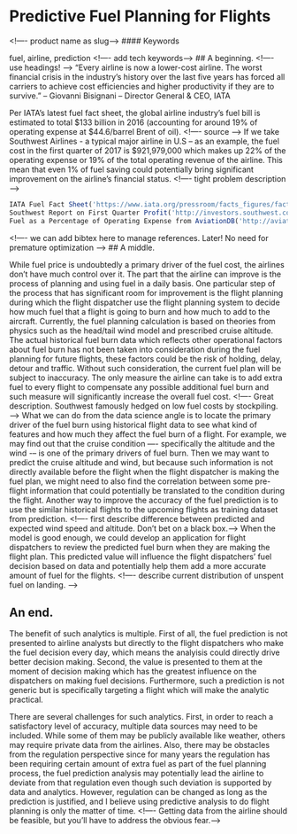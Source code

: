 # Predictive Fuel Planning for Flights
<!—- product name as slug—->
#### Keywords

fuel, airline, prediction
<!—- add tech keywords—->
## A beginning.
<!—- use headings! —->
"Every airline is now a lower-cost airline. The worst financial crisis in the industry’s history over the last five years has forced all carriers to achieve cost efficiencies and higher productivity if they are to survive. "
  – Giovanni Bisignani – Director General & CEO, IATA
  
Per IATA’s latest fuel fact sheet, the global airline industry’s fuel bill is estimated to total $133 billion in 2016 (accounting for around 19% of operating expense at $44.6/barrel Brent of oil). <!—- source —->
If we take Southwest Airlines - a typical major airline in U.S – as an example, the fuel cost in the first quarter of 2017 is $921,979,000 which makes up 22% of the operating expense or 19% of the total operating revenue of the airline. This mean that even 1% of fuel saving could potentially bring significant improvement on the airline’s financial status. <!—- tight problem description —->
```r
IATA Fuel Fact Sheet('https://www.iata.org/pressroom/facts_figures/fact_sheets/Documents/fact-sheet-fuel.pdf')
Southwest Report on First Quarter Profit('http://investors.southwest.com/news-and-events/news-releases/2017/04-27-2017-113101765g')
Fuel as a Percentage of Operating Expense from AviationDB('http://aviationdb.net/aviationdb/FuelExpenseByCarrierQuery#SUBMIT')
```
<!—- we can add bibtex here to manage references. Later! No need for premature optimization —->
## A middle.

While fuel price is undoubtedly a primary driver of the fuel cost, the airlines don’t have much control over it. The part that the airline can improve is the process of planning and using fuel in a daily basis. One particular step of the process that has significant room for improvement is the flight planning during which the flight dispatcher use the flight planning system to decide how much fuel that a flight is going to burn and how much to add to the aircraft. Currently, the fuel planning calculation is based on theories from physics such as the head/tail wind model and prescribed cruise altitude. The actual historical fuel burn data which reflects other operational factors about fuel burn has not been taken into consideration during the fuel planning for future flights, these factors could be the risk of holding, delay, detour and traffic. Without such consideration, the current fuel plan will be subject to inaccuracy. The only measure the airline can take is to add extra fuel to every flight to compensate any possible additional fuel burn and such measure will significantly increase the overall fuel cost.
<!—- Great description. Southwest famously hedged on low fuel costs by stockpiling.—->
What we can do from the data science angle is to locate the primary driver of the fuel burn using historical flight data to see what kind of features and how much they affect the fuel burn of a flight. For example, we may find out that the cruise condition —- specifically the altitude and the wind -– is one of the primary drivers of fuel burn. Then we may want to predict the cruise altitude and wind, but because such information is not directly available before the flight when the flight dispatcher is making the fuel plan, we might need to also find the correlation between some pre-flight information that could potentially be translated to the condition during the flight. Another way to improve the accuracy of the fuel prediction is to use the similar historical flights to the upcoming flights as training dataset from prediction.
<!—- first describe difference between predicted and expected wind speed and altitude. Don’t bet on a black box.—->
When the model is good enough, we could develop an application for flight dispatchers to review the predicted fuel burn when they are making the flight plan. This predicted value will influence the flight dispatchers’ fuel decision based on data and potentially help them add a more accurate amount of fuel for the flights.
<!—- describe current distribution of unspent fuel on landing.  —->

## An end.

The benefit of such analytics is multiple. First of all, the fuel prediction is not presented to airline analysts but directly to the flight dispatchers who make the fuel decision every day, which means the analyisis could directly drive better decision making. Second, the value is presented to them at the moment of decision making which has the greatest influence on the dispatchers on making fuel decisions. Furthermore, such a prediction is not generic but is specifically targeting a flight which will make the analytic practical.

There are several challenges for such analytics. First, in order to reach a satisfactory level of accuracy, multiple data sources may need to be included. While some of them may be publicly available like weather, others may require private data from the airlines. Also, there may be obstacles from the regulation perspective since for many years the regulation has been requiring certain amount of extra fuel as part of the fuel planning process, the fuel prediction analysis may potentially lead the airline to deviate from that regulation even though such deviation is supported by data and analytics. However, regulation can be changed as long as the prediction is justified, and I believe using predictive analysis to do flight planning is only the matter of time.
<!—- Getting data from the airline should be feasible, but you’ll have to address the obvious fear.—->

